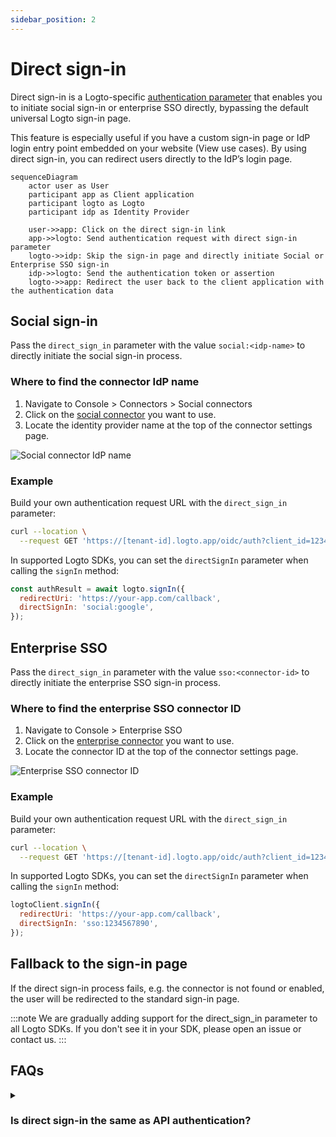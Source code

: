```yaml
---
sidebar_position: 2
---
```


# Direct sign-in

Direct sign-in is a Logto-specific [authentication parameter](/end-user-flows/authentication-parameters) that enables you to initiate social sign-in or enterprise SSO directly, bypassing the default universal Logto sign-in page.

This feature is especially useful if you have a custom sign-in page or IdP login entry point embedded on your website (View use cases). By using direct sign-in, you can redirect users directly to the IdP’s login page.

```mermaid
sequenceDiagram
    actor user as User
    participant app as Client application
    participant logto as Logto
    participant idp as Identity Provider

    user->>app: Click on the direct sign-in link
    app->>logto: Send authentication request with direct sign-in parameter
    logto->>idp: Skip the sign-in page and directly initiate Social or Enterprise SSO sign-in
    idp->>logto: Send the authentication token or assertion
    logto->>app: Redirect the user back to the client application with the authentication data
```

## Social sign-in

Pass the `direct_sign_in` parameter with the value `social:<idp-name>` to directly initiate the social sign-in process.

### Where to find the connector IdP name

1. Navigate to <CloudLink to="/connectors/social">Console > Connectors > Social connectors</CloudLink>
2. Click on the [social connector](/connectors/social-connectors) you want to use.
3. Locate the identity provider name at the top of the connector settings page.

![Social connector IdP name](./assets/direct-sign-in-social-name.png)

### Example

Build your own authentication request URL with the `direct_sign_in` parameter:

```sh
curl --location \
  --request GET 'https://[tenant-id].logto.app/oidc/auth?client_id=1234567890&...&direct_sign_in=social:google'
```

In supported Logto SDKs, you can set the `directSignIn` parameter when calling the `signIn` method:

```javascript
const authResult = await logto.signIn({
  redirectUri: 'https://your-app.com/callback',
  directSignIn: 'social:google',
});
```

## Enterprise SSO

Pass the `direct_sign_in` parameter with the value `sso:<connector-id>` to directly initiate the enterprise SSO sign-in process.

### Where to find the enterprise SSO connector ID

1. Navigate to <CloudLink to="/enterprise-sso">Console > Enterprise SSO</CloudLink>
2. Click on the [enterprise connector](/connectors/enterprise-connectors) you want to use.
3. Locate the connector ID at the top of the connector settings page.

![Enterprise SSO connector ID](./assets/direct-sign-in-enterprise-sso.png)

### Example

Build your own authentication request URL with the `direct_sign_in` parameter:

```sh
curl --location \
  --request GET 'https://[tenant-id].logto.app/oidc/auth?client_id=1234567890&...&direct_sign_in=sso:1234567890'
```

In supported Logto SDKs, you can set the `directSignIn` parameter when calling the `signIn` method:

```javascript
logtoClient.signIn({
  redirectUri: 'https://your-app.com/callback',
  directSignIn: 'sso:1234567890',
});
```

## Fallback to the sign-in page

If the direct sign-in process fails, e.g. the connector is not found or enabled, the user will be redirected to the standard sign-in page.

:::note
We are gradually adding support for the direct_sign_in parameter to all Logto SDKs. If you don't see it in your SDK, please open an issue or contact us.
:::

## FAQs

<details>
  <summary>

### Is direct sign-in the same as API authentication?

</summary>

No, direct sign-in is a user flow parameter that allows you to skip the default Logto sign-in page and redirect users directly to the social or enterprise SSO provider's login page. Unlike API based authentication, user still needs to be first redirected to the Logto authentication endpoint to initiate the sign-in process.

</details>
